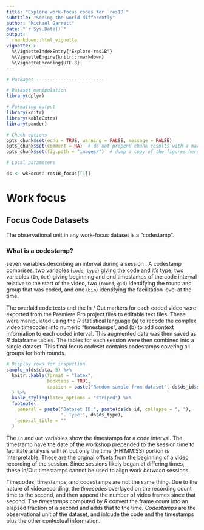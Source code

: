```yaml
---
title: "Explore work-focus codes for `res1B`"
subtitle: "Seeing the world differently"
author: "Michael Garrett"
date: "`r Sys.Date()`"
output: 
  rmarkdown::html_vignette
vignette: >
  %\VignetteIndexEntry{"Explore-res1B"}
  %\VignetteEngine{knitr::rmarkdown}
  %\VignetteEncoding{UTF-8}
---
```


```r

# Packages -------------------------

# Dataset manipulation
library(dplyr)

# Formating output
library(knitr)
library(kableExtra)
library(pander)

# Chunk options
opts_chunk$set(echo = TRUE, warning = FALSE, message = FALSE)  
opts_chunk$set(comment = NA)  # do not prepend chunk results with a marker
opts_chunk$set(fig.path = "images/")  # dump a copy of the figures here

# Local parameters

ds <- wkFocus::res1B_focus[[1]]

```

# Work focus

## Focus Code Datasets

The observational unit in any work-focus dataset is a "codestamp". 

### What is a codestamp?

seven variables describing an interval during a session . A codestamp comprises: two variables (`code`, `type`) giving the code and it's type, two variables (`In`, `Out`) giving beginning and end timestamps of the code interval relative to the start of the video, two (`round`, `gid`) identifying the round and group that was coded, and one (`bin`) identifying the facilitation level at the time. 

The overlaid code texts and the In / Out markers for each coded video were exported from the Premiere Pro project files to editable text files. These were manipulated using the _R_ statistical language (a) to recode the complex video timecodes into numeric "timestamps", and (b) to add context information to each coded interval. This augmented data was then saved as _R_ dataframe tables. The tables for each session were then combined into a single dataset. This final focus codeset contains codestamps covering all groups for both rounds.

```r

# Display rows for inspection
sample_n(ds$data, 5) %>% 
  knitr::kable(format = "latex", 
               booktabs = TRUE,
               caption = paste("Random sample from dataset", ds$ds_id$sid)
  ) %>% 
  kable_styling(latex_options = "striped") %>%
  footnote(
    general = paste("Dataset ID:", paste(ds$ds_id, collapse = ", "),
                    ". Type:", ds$ds_type),
    general_title = ""
  )

```

The `In` and `Out` variables show the timestamps for a code interval. The timestamp have the date of the workshop prepended to the session time to facilitate analysis with _R_, but only the time (HH:MM:SS) portion is interpretable. These are the orginal offsets from the beginning of a video recording of the session. Since sessions likely began at differing times, these In/Out timestamps cannot be used to align work _between_ sessions.

Timecodes, timestamps, and codestamps are not the same thing. Due to the nature of videorecording, the _timecodes_ overlayed on the recording count time to the second, and then append the number of video frames since that second. The _timestamps_ computed by _R_ convert the frame count into an elapsed fraction of a second and adds that to the time. _Codestamps_ are the observational unit of the dataset, and inlcude the code and the timestamps plus the other contextual information.
